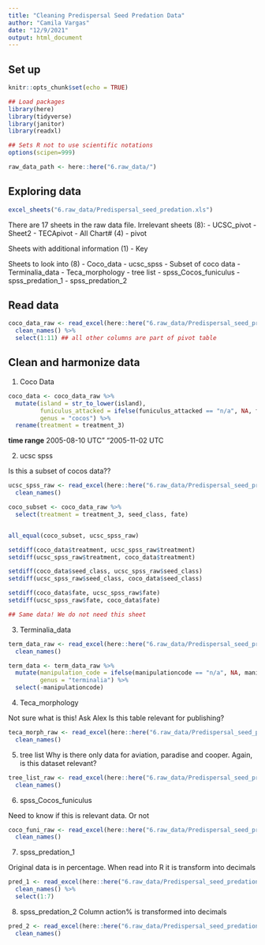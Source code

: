 ```yaml
---
title: "Cleaning Predispersal Seed Predation Data"
author: "Camila Vargas"
date: "12/9/2021"
output: html_document
---
```


## Set up

```r
knitr::opts_chunk$set(echo = TRUE)

## Load packages
library(here)
library(tidyverse)
library(janitor)
library(readxl)

## Sets R not to use scientific notations
options(scipen=999) 

raw_data_path <- here::here("6.raw_data/")
```


## Exploring data
```r

excel_sheets("6.raw_data/Predispersal_seed_predation.xls")

```

There are 17 sheets in the raw data file. 
Irrelevant sheets (8):
- UCSC_pivot
- Sheet2
- TECApivot
- All Chart# (4)
- pivot

Sheets with additional information (1)
- Key

Sheets to look into (8)
- Coco_data
- ucsc_spss - Subset of coco data
- Terminalia_data
- Teca_morphology
- tree list
- spss_Cocos_funiculus
- spss_predation_1
- spss_predation_2

## Read data

```r
coco_data_raw <- read_excel(here::here("6.raw_data/Predispersal_seed_predation.xls"), sheet = "Cocos_data") %>% 
  clean_names() %>% 
  select(1:11) ## all other columns are part of pivot table

```


## Clean and harmonize data

1. Coco Data
```r

coco_data <- coco_data_raw %>% 
  mutate(island = str_to_lower(island),
         funiculus_attacked = ifelse(funiculus_attacked == "n/a", NA, funiculus_attacked),
         genus = "cocos") %>% 
  rename(treatment = treatment_3)

```

**time range** 2005-08-10 UTC" "2005-11-02 UTC

2. ucsc spss

Is this a subset of cocos data??
```r

ucsc_spss_raw <- read_excel(here::here("6.raw_data/Predispersal_seed_predation.xls"), sheet = "ucsc spss") %>% 
  clean_names()

coco_subset <- coco_data_raw %>% 
  select(treatment = treatment_3, seed_class, fate)


all_equal(coco_subset, ucsc_spss_raw)

setdiff(coco_data$treatment, ucsc_spss_raw$treatment)
setdiff(ucsc_spss_raw$treatment, coco_data$treatment)

setdiff(coco_data$seed_class, ucsc_spss_raw$seed_class)
setdiff(ucsc_spss_raw$seed_class, coco_data$seed_class)

setdiff(coco_data$fate, ucsc_spss_raw$fate)
setdiff(ucsc_spss_raw$fate, coco_data$fate)

## Same data! We do not need this sheet
```


3. Terminalia_data
```r

term_data_raw <- read_excel(here::here("6.raw_data/Predispersal_seed_predation.xls"), sheet = "Terminalia_data") %>% 
  clean_names()

term_data <- term_data_raw %>% 
  mutate(manipulation_code = ifelse(manipulationcode == "n/a", NA, manipulationcode),
         genus = "terminalia") %>% 
  select(-manipulationcode)


```


4. Teca_morphology

Not sure what is this! Ask Alex
Is this table relevant for publishing?

```r
teca_morph_raw <- read_excel(here::here("6.raw_data/Predispersal_seed_predation.xls"), sheet = "Teca_morphology") %>% 
  clean_names()
```


5. tree list
Why is there only data for aviation, paradise and cooper.
Again, is this dataset relevant?
```r

tree_list_raw <- read_excel(here::here("6.raw_data/Predispersal_seed_predation.xls"), sheet = "tree list") %>% 
  clean_names()

```

6. spss_Cocos_funiculus

Need to know if this is relevant data. Or not

```r

coco_funi_raw <- read_excel(here::here("6.raw_data/Predispersal_seed_predation.xls"), sheet = "spss_Cocos_funiculus") %>% 
  clean_names()

```


7. spss_predation_1

Original data is in percentage. When read into R it is transform into decimals
```r
pred_1 <- read_excel(here::here("6.raw_data/Predispersal_seed_predation.xls"), sheet = "spss_predation_1") %>% 
  clean_names() %>% 
  select(1:7)
```

8. spss_predation_2
Column action% is transformed into decimals

```r
pred_2 <- read_excel(here::here("6.raw_data/Predispersal_seed_predation.xls"), sheet = "spss_predation_2") %>% 
  clean_names()
```



